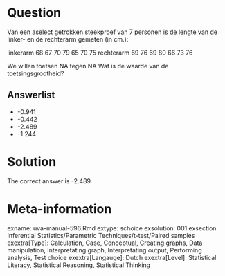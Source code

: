 Question
========

Van een aselect getrokken steekproef van 7 personen is de lengte van de linker- en de rechterarm gemeten (in cm.):

linkerarm 68 67 70 79 65 70 75
rechterarm 69 76 69 80 66 73 76

We willen toetsen
NA
tegen
NA
Wat is de waarde van de toetsingsgrootheid?

Answerlist
----------
* -0.941
* -0.442
* -2.489
* -1.244

Solution
========

The correct answer is  -2.489

Meta-information
================
exname: uva-manual-596.Rmd
extype: schoice
exsolution: 001
exsection: Inferential Statistics/Parametric Techniques/t-test/Paired samples
exextra[Type]: Calculation, Case, Conceptual, Creating graphs, Data manipulation, Interpretating graph, Interpretating output, Performing analysis, Test choice
exextra[Langauge]: Dutch
exextra[Level]: Statistical Literacy, Statistical Reasoning, Statistical Thinking
